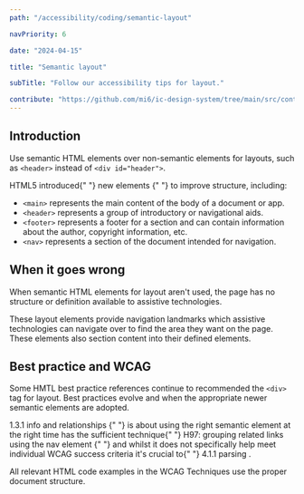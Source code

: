 ```yaml
---
path: "/accessibility/coding/semantic-layout"

navPriority: 6

date: "2024-04-15"

title: "Semantic layout"

subTitle: "Follow our accessibility tips for layout."

contribute: "https://github.com/mi6/ic-design-system/tree/main/src/content/structured/accessibility/coding/semantic-layout.mdx"
---
```


## Introduction

Use semantic HTML elements over non-semantic elements for layouts, such as `<header>` instead of `<div id="header">`.

<p>
  HTML5 introduced{" "}
  <ic-link
    target="_blank"
    href="https://www.w3.org/TR/html5-diff/#new-elements"
    rel="noreferer noopener nofollow"
  >
    new elements
  </ic-link>{" "}
  to improve structure, including:
</p>

- `<main>` represents the main content of the body of a document or app.
- `<header>` represents a group of introductory or navigational aids.
- `<footer>` represents a footer for a section and can contain information about the author, copyright information, etc.
- `<nav>` represents a section of the document intended for navigation.

## When it goes wrong

When semantic HTML elements for layout aren't used, the page has no structure or definition available to assistive technologies.

These layout elements provide navigation landmarks which assistive technologies can navigate over to find the area they want on the page. These elements also section content into their defined elements.

## Best practice and WCAG

Some HMTL best practice references continue to recommended the `<div>` tag for layout. Best practices evolve and when the appropriate newer semantic elements are adopted.

<p>
  <ic-link
    target="_blank"
    href="https://www.w3.org/WAI/WCAG22/quickref/#info-and-relationships"
    rel="noreferer noopener nofollow"
  >
    1.3.1 info and relationships
  </ic-link>{" "}
  is about using the right semantic element at the right time has the sufficient
  technique{" "}
  <ic-link
    target="_blank"
    href="https://www.w3.org/WAI/WCAG22/Techniques/html/H97.html"
    rel="noreferer noopener nofollow"
  >
    H97: grouping related links using the nav element
  </ic-link>{" "}
  and whilst it does not specifically help meet individual WCAG success criteria
  it's crucial to{" "}
  <ic-link
    target="_blank"
    href="https://www.w3.org/WAI/WCAG22/quickref/#parsing"
    rel="noreferer noopener nofollow"
  >
    4.1.1 parsing
  </ic-link>
  .
</p>

All relevant HTML code examples in the WCAG Techniques use the proper document structure.
